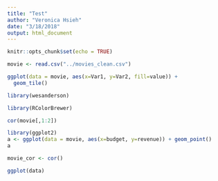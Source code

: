 ```yaml
---
title: "Test"
author: "Veronica Hsieh"
date: "3/18/2018"
output: html_document
---
```


```r
knitr::opts_chunk$set(echo = TRUE)
```

```r
movie <- read.csv("../movies_clean.csv")
```

```r
ggplot(data = movie, aes(x=Var1, y=Var2, fill=value)) + 
  geom_tile()
```

```r
library(wesanderson)
```

```r
library(RColorBrewer)
```

```r
cor(movie[,1:2])
```


```r
library(ggplot2)
a <- ggplot(data = movie, aes(x=budget, y=revenue)) + geom_point()
a
```

```r
movie_cor <- cor()
```


```r
ggplot(data)
```

